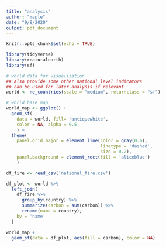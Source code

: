 ```yaml
---
title: "analysis"
author: "maple"
date: "9/8/2020"
output: pdf_document
---
```


```r
knitr::opts_chunk$set(echo = TRUE)

library(tidyverse)
library(rnaturalearth)
library(sf)

# world data for visualization
## also provide some other national level indicators
## can be used for later analysis if relevant
world <- ne_countries(scale = "medium", returnclass = "sf") 

# world base map 
world_map <- ggplot() + 
  geom_sf(
    data = world, fill= 'antiquewhite', 
    color = NA, alpha = 0.5
    ) +
  theme(
    panel.grid.major = element_line(color = gray(0.6),
                                    linetype = 'dashed',
                                    size = 0.2),
    panel.background = element_rect(fill = 'aliceblue')
    )
```

```r
df_fire <- read_csv('national_fire.csv')

df_plot <- world %>% 
  left_join(
    df_fire %>%
      group_by(country) %>%
      summarize(carbon = sum(carbon)) %>%
      rename(name = country),
    by = 'name'
  )

world_map +
  geom_sf(data = df_plot, aes(fill = carbon), color = NA)

```

